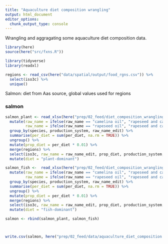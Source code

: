 ```yaml
---
title: "Aquaculture diet composition wrangling"
output: html_document
editor_options: 
  chunk_output_type: console
---
```


Wrangling and aggragating some aquaculture diet composition data.

```r
library(here)
source(here("src/fxns.R"))

library(tidyverse)
library(readxl)

regions <- read_csv(here("data/spatial/output/food_rgns.csv")) %>%
  select(iso3c) %>%
  unique()

```

Salmon: diet from Aas source, global values used for regions

### salmon

```r

salmon_plant <- read_xlsx(here("prep/02_feed/diet_composition_wrangling/salmon_aquaculture_diet_composition.xlsx"), sheet = "2020") %>%
  mutate(raw_name = ifelse(raw_name == "camelina oil", "rapeseed and camelina oil", raw_name),
         raw_name = ifelse(raw_name == "rapeseed oil", "rapeseed and camelina oil", raw_name)) %>%
  group_by(species, production_system, raw_name_edit) %>%
  summarise(per_diet = sum(per_diet, na.rm = TRUE)) %>%
  ungroup() %>%
  mutate(prop_diet = per_diet * 0.01) %>%
  merge(regions) %>%
  select(iso3c, raw_name = raw_name_edit, prop_diet, production_system, species) %>%
  mutate(diet = "plant-dominant")

salmon_fish <-  read_xlsx(here("prep/02_feed/diet_composition_wrangling/salmon_aquaculture_diet_composition.xlsx"), sheet = "fish-dominant") %>%
  mutate(raw_name = ifelse(raw_name == "camelina oil", "rapeseed and camelina oil", raw_name),
         raw_name = ifelse(raw_name == "rapeseed oil", "rapeseed and camelina oil", raw_name)) %>%
  group_by(species, production_system, raw_name_edit) %>%
  summarise(per_diet = sum(per_diet, na.rm = TRUE)) %>%
  ungroup() %>%
  mutate(prop_diet = per_diet * 0.01) %>%
  merge(regions) %>%
  select(iso3c, raw_name = raw_name_edit, prop_diet, production_system, species) %>%
  mutate(diet = "fish-dominant")

salmon <- rbind(salmon_plant, salmon_fish)



write.csv(salmon, here("prep/02_feed/data/aquaculture_diet_composition.csv"), row.names = FALSE)


```
